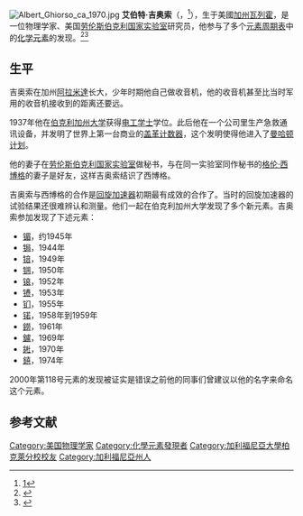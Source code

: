 {{全局僻字|𨧀|釒杜}}
{{全局僻字|𨭎|釒喜}}
{{CJK-New-Char|289C0|28B4E}}
[[File:Albert_Ghiorso_ca_1970.jpg|thumb]]
'''艾伯特·吉奥索'''（{{lang-en|Albert Ghiorso}}，{{bd|1915年|7月15日|2010年|12月26日|catIdx=Ghiorso, Albert}}<ref>[http://www.rian.ru/science/20101230/315351330.html?utm_source=twitterfeed&utm_medium=twitter]</ref>），生于美國[[加州|加州]][[瓦列霍_(加利福尼亞州)|瓦列霍]]，是一位物理学家、美国[[劳伦斯伯克利国家实验室|劳伦斯伯克利国家实验室]]研究员，他参与了多个[[元素周期表|元素周期表]]中的[[化学元素|化学元素]]的发现。<ref>{{Cite web|title=Albert Ghiorso|url=https://www.atomicheritage.org/profile/albert-ghiorso|accessdate=2019-06-16|work=Atomic Heritage Foundation|language=en|archive-date=2021-02-18|archive-url=https://web.archive.org/web/20210218202130/https://www.atomicheritage.org/profile/albert-ghiorso|dead-url=no}}</ref><ref>{{Cite web|title=In Memorian, Albert Ghiorso, 1915-2010|url=https://newscenter.lbl.gov/2011/01/03/ghiorso-obit/|accessdate=2019-06-16|date=2011-01-03|work=News Center|language=en-US|archive-date=2021-04-18|archive-url=https://web.archive.org/web/20210418001741/https://newscenter.lbl.gov/2011/01/03/ghiorso-obit/|dead-url=no}}</ref>

==生平==
吉奥索在加州[[阿拉米達_(加利福尼亞州)|阿拉米達]]长大，少年时期他自己做收音机，他的收音机甚至比当时军用的收音机接收到的距离还要远。

1937年他在[[伯克利加州大学|伯克利加州大学]]获得[[电工|电工]][[学士|学士]]学位。此后他在一个公司里生产急救通讯设备，并发明了世界上第一台商业的[[盖革计数器|盖革计数器]]，这个发明使得他进入了[[曼哈顿计划|曼哈顿计划]]。

他的妻子在[[劳伦斯伯克利国家实验室|劳伦斯伯克利国家实验室]]做秘书，与在同一实验室同作秘书的[[格伦·西博格|格伦·西博格]]的妻子是好友，这样吉奥索结识了西博格。

吉奥索与西博格的合作是[[回旋加速器|回旋加速器]]初期最有成效的合作了。当时的回旋加速器的试验结果还很难辨认和测量。他们一起在伯克利加州大学发现了多个新元素。吉奥索参加发现了下述元素：
*[[镅|镅]]，约1945年
*[[锔|锔]]，1944年
*[[锫|锫]]，1949年
*[[锎|锎]]，1950年
*[[锿|锿]]，1952年
*[[镄|镄]]，1953年
*[[钔|钔]]，1955年
*[[锘|锘]]，1958年到1959年
*[[鐒|鐒]]，1961年
*[[鑪|鑪]]，1969年
*[[𨧀|𨧀]]，1970年
*[[𨭎|𨭎]]，1974年

2000年第118号元素的发现被证实是错误之前他的同事们曾建议以他的名字来命名这个元素。

==参考文献==
{{Reflist}}

{{Authority control}}
{{DEFAULTSORT:Ghiorso, Albert}}
[[Category:美国物理学家|Category:美国物理学家]]
[[Category:化學元素發現者|Category:化學元素發現者]]
[[Category:加利福尼亞大學柏克萊分校校友|Category:加利福尼亞大學柏克萊分校校友]]
[[Category:加利福尼亞州人|Category:加利福尼亞州人]]